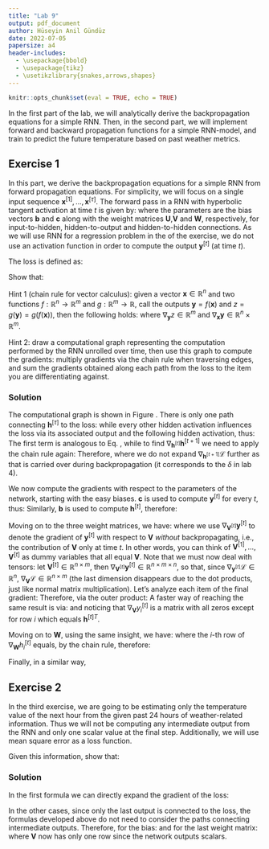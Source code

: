 ```yaml
---
title: "Lab 9"
output: pdf_document
author: Hüseyin Anil Gündüz
date: 2022-07-05
papersize: a4
header-includes:
  - \usepackage{bbold}
  - \usepackage{tikz}
  - \usetikzlibrary{snakes,arrows,shapes}
---
```


```r
knitr::opts_chunk$set(eval = TRUE, echo = TRUE)
```

In the first part of the lab, we will analytically derive the backpropagation equations for a simple RNN. Then, in the second part, we will implement forward and backward propagation functions for a simple RNN-model, and train to  predict the future temperature based on past weather metrics.

## Exercise 1
In this part, we derive the backpropagation equations for a simple RNN from forward propagation equations. For simplicity, we will focus on a single input sequence $\textbf{x}^{[1]},\ldots,\textbf{x}^{[\tau]}$. The forward pass in a RNN with hyperbolic tangent activation at time $t$ is given by:
\begin{align}
\textbf{h}^{[t]} &= \tanh {(\textbf{W} \textbf{h}^{[t-1]} + \textbf{U} \textbf{x}^{[t]} + \textbf{b})} \\
\textbf{y}^{[t]} &= \textbf{V}\textbf{h}^{[t]}+\textbf{c}
\end{align}
where the parameters are the bias vectors $\textbf{b}$ and $\textbf{c}$ along with the weight matrices $\textbf{U}$,$\textbf{V}$ and $\textbf{W}$, respectively, for input-to-hidden, hidden-to-output and hidden-to-hidden connections. As we will use RNN for a regression problem in the of the exercise, we do not use an activation function in order to compute the output $\textbf{y}^{[t]}$ (at time $t$).

The loss is defined as:
\begin{equation}
\mathcal{L}=\sum_{t=1}^{\tau}\mathcal{L}\left(\textbf{y}^{[t]}, \hat{\textbf{y}}^{[t]}\right)
\end{equation}

Show that:
\begin{align}
\nabla_{\textbf{h} ^{[\tau]}} \mathcal{L}
&= \textbf{V}^{T} (\nabla_{\textbf{y} ^{[\tau]}}\mathcal{L}) \\
\nabla_{\textbf{h} ^{[t]}}  \mathcal{L}
&= \textbf{W}^{T} \text{diag}\bigg(1-\big(\textbf{h}^{[t+1]}\big)^{^2} \bigg)(\nabla_{\textbf{h}{^{[t+1]}}}{{L}}) + \textbf{V}^{T} (\nabla_{\textbf{y} ^{[t]}}\mathcal{L}) \\
\nabla_\textbf{c}  \mathcal{L}
&= \sum_{t=1}^{\tau}\nabla_{\textbf{y}{^{[t]}}}{{\mathcal{L}}} \\
\nabla_\textbf{b}  \mathcal{L}
&= \sum_{t=1}^{\tau} \text{diag}\bigg(1-\big(\textbf{h}^{[t]}\big)^{2} \bigg) \nabla_{\textbf{h}^{[t]}}\mathcal{L} \\
\nabla_\textbf{V}  \mathcal{L}
&=\sum_{t=1}^{\tau}(\nabla_{\textbf{y}{^{[t]}}}{\mathcal{L}})  \textbf{h}^{{[t]}^{T}} \\
\nabla_\textbf{W}  \mathcal{L}
&=\sum_{t=1}^{\tau} \text{diag}\bigg(1-\big(\textbf{h}^{[t]}\big)^{2} \bigg)\ (\nabla_{\textbf{h}{^{[t]}}}{{\mathcal{L}}}) \textbf{h}^{{[t-1]}^{T}} \\
\nabla_\textbf{U}  \mathcal{L}
&= \sum_{t=1}^{\tau} \text{diag}\bigg(1-\big(\textbf{h}^{[t]}\big)^{2} \bigg)(\nabla_{\textbf{h}{^{[t]}}}{{\mathcal{L}}}) \textbf{x}^{{[t]}^{T}}
\end{align}

Hint 1 (chain rule for vector calculus): given a vector $\textbf{x}\in\mathbb{R}^n$ and two functions $f:\mathbb{R}^n\rightarrow\mathbb{R}^m$ and $g:\mathbb{R}^m\rightarrow\mathbb{R}$, call the outputs $\textbf{y}=f(\textbf{x})$ and $z=g(\textbf{y})=g(f(\textbf{x}))$, then the following holds:
\begin{equation}
\nabla_{\textbf{x}} z
=
\nabla_{\textbf{x}}\textbf{y}
\cdot
\nabla_{\textbf{y}} z
\end{equation}
where $\nabla_{\textbf{y}} z\in\mathbb{R}^m$ and $\nabla_{\textbf{x}}\textbf{y}\in\mathbb{R}^n\times\mathbb{R}^m$.

Hint 2: draw a computational graph representing the computation performed by the RNN unrolled over time, then use this graph to compute the gradients: multiply gradients via the chain rule when traversing edges, and sum the gradients obtained along each path from the loss to the item you are differentiating against.


### Solution

\begin{figure}
\centering\begin{tikzpicture}[>=latex',line join=bevel,]
%%
\begin{scope}
  \pgfsetstrokecolor{black}
  \definecolor{strokecol}{rgb}{1.0,1.0,1.0};
  \pgfsetstrokecolor{strokecol}
  \definecolor{fillcol}{rgb}{1.0,1.0,1.0};
  \pgfsetfillcolor{fillcol}
  \filldraw (0.0bp,0.0bp) -- (0.0bp,187.0bp) -- (206.0bp,187.0bp) -- (206.0bp,0.0bp) -- cycle;
\end{scope}
\begin{scope}
  \pgfsetstrokecolor{black}
  \definecolor{strokecol}{rgb}{1.0,1.0,1.0};
  \pgfsetstrokecolor{strokecol}
  \definecolor{fillcol}{rgb}{1.0,1.0,1.0};
  \pgfsetfillcolor{fillcol}
  \filldraw (0.0bp,0.0bp) -- (0.0bp,187.0bp) -- (206.0bp,187.0bp) -- (206.0bp,0.0bp) -- cycle;
\end{scope}
\begin{scope}
  \pgfsetstrokecolor{black}
  \definecolor{strokecol}{rgb}{1.0,1.0,1.0};
  \pgfsetstrokecolor{strokecol}
  \definecolor{fillcol}{rgb}{1.0,1.0,1.0};
  \pgfsetfillcolor{fillcol}
  \filldraw (0.0bp,0.0bp) -- (0.0bp,187.0bp) -- (206.0bp,187.0bp) -- (206.0bp,0.0bp) -- cycle;
\end{scope}
  \node (x1) at (15.0bp,170.5bp) [draw,ellipse] {$\mathbf{x}^{[1]}$};
  \node (h1) at (15.0bp,115.5bp) [draw,ellipse] {$\mathbf{h}^{[1]}$};
  \node (y1) at (15.0bp,44.5bp) [draw,ellipse] {$\mathbf{y}^{[1]}$};
  \node (L) at (103.0bp,9.5bp) [draw,ellipse] {$\mathcal{L}$};
  \node (x2) at (103.0bp,177.5bp) [draw,ellipse] {$\mathbf{x}^{[2]}$};
  \node (h2) at (103.0bp,122.5bp) [draw,ellipse] {$\mathbf{h}^{[2]}$};
  \node (y2) at (103.0bp,65.5bp) [draw,ellipse] {$\mathbf{y}^{[2]}$};
  \node (x3) at (191.0bp,170.5bp) [draw,ellipse] {$\mathbf{x}^{[3]}$};
  \node (h3) at (191.0bp,115.5bp) [draw,ellipse] {$\mathbf{h}^{[3]}$};
  \node (y3) at (191.0bp,51.5bp) [draw,ellipse] {$\mathbf{y}^{[3]}$};
  \draw [->] (x1) ..controls (15.0bp,153.89bp) and (15.0bp,144.25bp)  .. (h1);
  \definecolor{strokecol}{rgb}{0.0,0.0,0.0};
  \pgfsetstrokecolor{strokecol}
  \draw (3.0bp,143.25bp) node {$\mathbf{U}$};
  \draw [->] (h1) ..controls (15.0bp,94.854bp) and (15.0bp,78.682bp)  .. (y1);
  \draw (3.0bp,80.5bp) node {$\mathbf{V}$};
  \draw [->] (h1) ..controls (43.1bp,117.71bp) and (62.398bp,119.28bp)  .. (h2);
  \draw (59.0bp,128.5bp) node {$\mathbf{W}$};
  \draw [->] (y1) ..controls (42.952bp,33.531bp) and (67.468bp,23.554bp)  .. (L);
  \draw [->] (x2) ..controls (103.0bp,160.89bp) and (103.0bp,151.25bp)  .. (h2);
  \draw (91.0bp,150.25bp) node {$\mathbf{U}$};
  \draw [->] (h2) ..controls (103.0bp,105.38bp) and (103.0bp,95.746bp)  .. (y2);
  \draw (91.0bp,94.5bp) node {$\mathbf{V}$};
  \draw [->] (h2) ..controls (131.1bp,120.29bp) and (150.4bp,118.72bp)  .. (h3);
  \draw (147.0bp,128.5bp) node {$\mathbf{W}$};
  \draw [->] (y2) ..controls (103.0bp,47.19bp) and (103.0bp,37.749bp)  .. (L);
  \draw [->] (x3) ..controls (191.0bp,153.89bp) and (191.0bp,144.25bp)  .. (h3);
  \draw (179.0bp,143.25bp) node {$\mathbf{U}$};
  \draw [->] (h3) ..controls (191.0bp,96.593bp) and (191.0bp,83.722bp)  .. (y3);
  \draw (179.0bp,84.0bp) node {$\mathbf{V}$};
  \draw [->] (y3) ..controls (163.56bp,38.589bp) and (138.16bp,26.183bp)  .. (L);
%
\end{tikzpicture}
\caption{A simplified computational graph for three steps of a RNN. Biases omitted for simplicity.}
\label{fig:cg}
\end{figure}

The computational graph is shown in Figure \ref{fig:cg}. There is only one path connecting $\textbf{h}^{[\tau]}$ to the loss:
\begin{equation}
\nabla_{\textbf{h}^{[\tau]}} \mathcal{L}
= \nabla_{\textbf{h}^{[\tau]}}  \textbf{y}^{[\tau]} \cdot \nabla_{\textbf{y} ^{[\tau]}}\mathcal{L}
= \textbf{V}^{T}\cdot \nabla_{\textbf{y} ^{[\tau]}}\mathcal{L}
\label{eq:11}
\end{equation}
while every other hidden activation influences the loss via its associated output and the following hidden activation, thus:
\begin{equation}
\nabla_{\textbf{h}^{[t]}} \mathcal{L}
= \nabla_{\textbf{h}^{[t]}} \textbf{y}^{[t]} \cdot \nabla_{\textbf{y} ^{[t]}}\mathcal{L}
+ \nabla_{\textbf{h}^{[t]}} \textbf{h}^{[t+1]} \cdot \nabla_{\textbf{h}^{[t+1]}} \mathcal{L}
\end{equation}
The first term is analogous to Eq. \ref{eq:11}, while to find $\nabla_{\textbf{h}^{[t]}} \textbf{h}^{[t+1]}$ we need to apply the chain rule again:
\begin{equation}
\nabla_{\textbf{h}^{[t]}} \textbf{h}^{[t+1]}
=\nabla_{\textbf{h}^{[t]}} \tanh\left(\textbf{W} \textbf{h}^{[t]} + \textbf{U} \textbf{x}^{[t+1]} + \textbf{b}\right)
=\textbf{W}^T\cdot\text{diag}\left(1-{\textbf{h}^{[t]}}^2\right)
\end{equation}
Therefore,
\begin{equation}
\nabla_{\textbf{h}^{[t]}} \mathcal{L}
= \textbf{V}^{T} \cdot \nabla_{\textbf{y} ^{[t]}}\mathcal{L}
+\textbf{W}^T\cdot\text{diag}\left(1-{\textbf{h}^{[t]}}^2\right) \cdot \nabla_{\textbf{h}^{[t+1]}} \mathcal{L}
\end{equation}
where we do not expand $\nabla_{\textbf{h}^{[t+1]}} \mathcal{L}$ further as that is carried over during backpropagation (it corresponds to the $\delta$ in lab 4).

We now compute the gradients with respect to the parameters of the network, starting with the easy biases. $\textbf{c}$ is used to compute $\textbf{y}^{[t]}$ for every $t$, thus:
\begin{equation}
\nabla_\textbf{c} \mathcal{L}
=\sum_{t=1}^\tau
\nabla_{\textbf{c}}\textbf{y}^{[t]}\cdot\nabla_{\textbf{y}^{[t]}}\mathcal{L}
=\sum_{t=1}^\tau\nabla_{\textbf{y}^{[t]}}\mathcal{L}
\end{equation}
Similarly, $\textbf{b}$ is used to compute $\textbf{h}^{[t]}$, therefore:
\begin{equation}
\nabla_\textbf{b} \mathcal{L}
=\sum_{t=1}^\tau
\nabla_{\textbf{b}}\textbf{h}^{[t]}\cdot\nabla_{\textbf{h}^{[t]}}\mathcal{L}
=\sum_{t=1}^\tau
\text{diag}\left(1-{\textbf{h}^{[t]}}^2\right)
\cdot\nabla_{\textbf{h}^{[t]}}\mathcal{L}
\end{equation}

Moving on to the three weight matrices, we have:
\begin{equation}
\nabla_\textbf{V} \mathcal{L}
=\sum_{t=1}^\tau
\nabla_{\textbf{V}^{[t]}} \textbf{y}^{[t]}\cdot\nabla_{\textbf{y}^{[t]}}\mathcal{L}
\end{equation}
where we use $\nabla_{\textbf{V}^{[t]}} \textbf{y}^{[t]}$ to denote the gradient of $\textbf{y}^{[t]}$ with respect to $\textbf{V}$ *without* backpropagating, i.e., the contribution of $\textbf{V}$ only at time $t$. In other words, you can think of $\textbf{V}^{[1]},\ldots,\textbf{V}^{[t]}$ as dummy variables that all equal $\textbf{V}$. Note that we must now deal with tensors: let $\textbf{V}^{[t]}\in\mathbb{R}^{n\times m}$, then $\nabla_{\textbf{V}^{[t]}} \textbf{y}^{[t]}\in\mathbb{R}^{n\times m\times n}$, so that, since $\nabla_{\textbf{y}^{[t]}}\mathcal{L}\in\mathbb{R}^{n}$, $\nabla_\textbf{V} \mathcal{L}\in\mathbb{R}^{n\times m}$ (the last dimension disappears due to the dot products, just like normal matrix multiplication). Let's analyze each item of the final gradient:
\begin{align}
\left(\nabla_V \mathcal{L}\right)_{ij}
&=\frac{\partial}{\partial\textbf{V}_{ij}}\mathcal{L} \\
&=\sum_{t=1}^{\tau}\sum_{k=1}^n \frac{\partial \mathcal{L}}{\partial y^{[t]}_k}\cdot\frac{\partial y^{[t]}_k}{\partial V^{[t]}_{ij}} \\
&=\sum_{t=1}^{\tau}\sum_{k=1}^n \frac{\partial \mathcal{L}}{\partial y^{[t]}_k}\cdot
\frac{\partial}{\partial V^{[t]}_{ij}}\sum_{\ell=1}^m V^{[t]}_{k\ell}h^{[t]}_{\ell} \\
&=\sum_{t=1}^{\tau}\sum_{k=1}^n \frac{\partial \mathcal{L}}{\partial y^{[t]}_k}\cdot
\delta_{ik}h^{[t]}_j \\
&=\sum_{t=1}^{\tau}
\frac{\partial \mathcal{L}}{\partial y^{[t]}_i}\cdot
h^{[t]}_j
\end{align}
Therefore, via the outer product:
\begin{equation}
\nabla_\textbf{V} \mathcal{L}=\sum_{t=1}^{\tau}\nabla_{\textbf{y}^{[t]}}\mathcal{L}\cdot {\textbf{h}^{[t]}}^T
\end{equation}
A faster way of reaching the same result is via:
\begin{equation}
\nabla_\textbf{V} \mathcal{L}
=\sum_{t=1}^{\tau}
\sum_{i=1}^n
\nabla_{\textbf{V}}y_i^{[t]}
\cdot
\nabla_{y_i^{[t]}}\mathcal{L}
\end{equation}
and noticing that $\nabla_{\textbf{V}}y_i^{[t]}$ is a matrix with all zeros except for row $i$ which equals ${\textbf{h}^{[t]}}^T$.

Moving on to $\textbf{W}$, using the same insight, we have:
\begin{equation}
\nabla_{\textbf{W}}\mathcal{L}
=\sum_{t=1}^{\tau} \nabla_{\textbf{W}}\textbf{h}^{[t]}\cdot \nabla_{\textbf{h}^{[t]}}\mathcal{L}
=\sum_{t=1}^{\tau} \sum_{i=1}^{n} \nabla_{\textbf{W}}h_i^{[t]}\cdot \nabla_{h_i^{[t]}}\mathcal{L}
\end{equation}
where the $i$-th row of $\nabla_{\textbf{W}}h_i^{[t]}$ equals, by the chain rule,
\begin{equation}
\nabla_{\textbf{W}}h_i^{[t]}
=\left(1-{{h}_i^{[t]}}^2\right)\cdot{\textbf{h}^{[t-1]}}^T
\end{equation}
therefore:
\begin{equation}
\nabla_{\textbf{W}}\mathcal{L}
=\sum_{t=1}^{\tau} \sum_{i=1}^{n} \nabla_{\textbf{W}}h_i^{[t]}\cdot \nabla_{h_i^{[t]}}\mathcal{L}
=\sum_{t=1}^{\tau}
\text{diag}\left(1-{\textbf{h}^{[t]}}^2\right)\cdot\nabla_{\textbf{y}^{[t]}}\mathcal{L} \cdot{\textbf{h}^{[t-1]}}^T
\end{equation}

Finally, in a similar way,
\begin{equation}
\nabla_{\textbf{U}}\mathcal{L}
=\sum_{t=1}^{\tau} \nabla_{\textbf{U}}\textbf{h}^{[t]}\cdot \nabla_{\textbf{h}^{[t]}}\mathcal{L}
=\sum_{t=1}^{\tau} \sum_{i=1}^{n} \nabla_{\textbf{U}}h_i^{[t]}\cdot \nabla_{h_i^{[t]}}\mathcal{L}
=\sum_{t=1}^{\tau}
\text{diag}\left(1-{\textbf{h}^{[t]}}^2\right)\cdot\nabla_{\textbf{y}^{[t]}}\mathcal{L} \cdot{\textbf{x}^{[t]}}^T
\end{equation}


## Exercise 2
In the third exercise, we are going to be estimating only the temperature value of the next hour from the given past 24 hours of weather-related information. Thus we will not be computing any intermediate output from the RNN and only one scalar value at the final step. Additionally, we will use mean square error as a loss function.

Given this information, show that:

\begin{align}
\nabla_{\textbf{h} ^{[\tau]}} \mathcal{L}
&=2(\hat y-y) \textbf{V}^{T} \\
\nabla_{\textbf{h} ^{[t]}}\mathcal{L}
&= \textbf{W}^{T} \cdot \text{diag}\bigg(1-{\textbf{h}^{[t+1]}}^{2} \bigg)\cdot\nabla_{\textbf{h}{^{[t+1]}}}{\mathcal{L}} \\
\nabla_{\textbf{c}} \mathcal{L}
&= 2(\hat y-y) \\
\nabla_\textbf{V} \mathcal{L}
&= 2(\hat y-y) \textbf{h}^{{[\tau]}^{T}}
\end{align}


### Solution

In the first formula we can directly expand the gradient of the loss:
\begin{equation}
\nabla_{\textbf{h}^{[\tau]}} \mathcal{L}
= \textbf{V}^{T}\cdot \nabla_{\textbf{y} ^{[\tau]}}\mathcal{L}
= \textbf{V}^{T}\cdot 2(y-\hat{y})
\end{equation}

In the other cases, since only the last output is connected to the loss, the formulas developed above do not need to consider the paths connecting intermediate outputs. Therefore,
\begin{equation}
\nabla_{\textbf{h}^{[t]}} \mathcal{L}
=\nabla_{\textbf{h}^{[t]}} \textbf{h}^{[t+1]} \cdot \nabla_{\textbf{h}^{[t+1]}} \mathcal{L}
=\textbf{W}^T\cdot\text{diag}\left(1-{\textbf{h}^{[t]}}^2\right) \cdot \nabla_{\textbf{h}^{[t+1]}} \mathcal{L}
\end{equation}
for the bias:
\begin{equation}
\nabla_{\textbf{c}} \mathcal{L}
=\nabla_{\textbf{c}}\textbf{y}^{[\tau]}\cdot \nabla_{\textbf{y}^{[\tau]}}\mathcal{L}
= 2(\hat y-y)
\end{equation}
and for the last weight matrix:
\begin{equation}
\nabla_\textbf{V} \mathcal{L}
=\nabla_\textbf{V} \textbf{y}^{[\tau]}\cdot \nabla_{\textbf{y}^{[\tau]}}\mathcal{L}
= 2(\hat y-y) \textbf{h}^{{[\tau]}^{T}}
\end{equation}
where $\textbf{V}$ now has only one row since the network outputs scalars.
